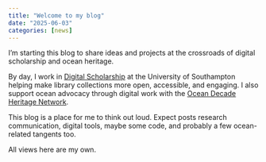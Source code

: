 ```yaml
---
title: "Welcome to my blog"
date: "2025-06-03"
categories: [news]
---
```


I’m starting this blog to share ideas and projects at the crossroads of digital scholarship and ocean heritage.

By day, I work in [Digital Scholarship](https://library.soton.ac.uk/digital-scholarship) at the University of Southampton helping make library collections more open, accessible, and engaging. I also support ocean advocacy through digital work with the [Ocean Decade Heritage Network](https://oceandecadeheritage.org).

This blog is a place for me to think out loud. Expect posts  research communication, digital tools, maybe some code, and probably a few ocean-related tangents too.

All views here are my own.

